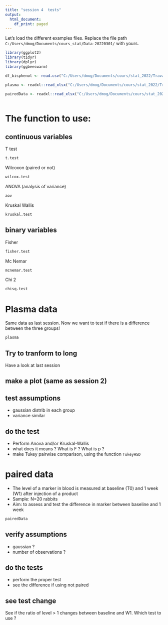 ```yaml
---
title: "session 4  tests"
output:
  html_document:
    df_print: paged
---
```


Let's load the different examples files. Replace the file path `C:/Users/dmog/Documents/cours_stat/Data-20220301/` with yours.

```r
library(ggplot2)
library(tidyr)
library(dplyr)
library(ggbeeswarm)

df_bisphenol <- read.csv("C:/Users/dmog/Documents/cours/stat_2022/Travaux_Pratiques/Session4_tets_partie2/data/ExerciceBisphenol.csv")

plasma <- readxl::read_xlsx("C:/Users/dmog/Documents/cours/stat_2022/Travaux_Pratiques/Session4_tets_partie2/data/ExercicePlasmaCholesterol.xlsx")

pairedData <- readxl::read_xlsx("C:/Users/dmog/Documents/cours/stat_2022/Travaux_Pratiques/Session4_tets_partie2/data/pairedData.xlsx")



```


# The function to use:
## continuous variables

T test
```r
t.test
```

Wilcoxon (paired or not)

```r
wilcox.test
```

ANOVA (analysis of variance)

```r
aov
```

Kruskal Wallis

```r
kruskal.test
```




## binary variables

Fisher

```r
fisher.test
```

Mc Nemar
```r
mcnemar.test
```

Chi 2
```r
chisq.test
```


# Plasma data

Same data as last session. Now we want to test if there is a difference between the three groups!

```r
plasma
```
## Try to tranform to long

Have a look at last session

## make a plot (same as session 2)


## test assumptions

- gaussian distrib in each group
- variance similar

## do the test

- Perform Anova and/or Kruskal-Wallis
- what does it means ? What is F ? What is p ?
- make Tukey pairwise comparison, using the function `TukeyHSD`


# paired data

- The level of a marker in blood is measured at baseline (T0) and 1 week (W1) after injection of a product
- Sample: N=20 rabbits
- Aim: to assess and test the difference in marker between baseline and 1 week

```r
pairedData
```


## verify assumptions

- gaussian ?
- number of observations ?

## do the tests

- perform the proper test
- see the difference if using not paired 

## see test change

See if the ratio of level > 1 changes between baseline and W1. Which test to use ?


